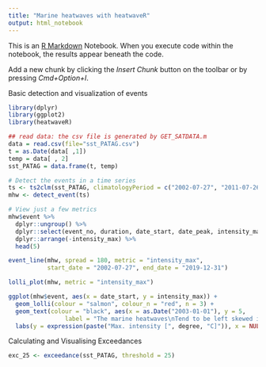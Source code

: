 ```yaml
---
title: "Marine heatwaves with heatwaveR"
output: html_notebook
---
```


This is an [R Markdown](http://rmarkdown.rstudio.com) Notebook. When you execute code within the notebook, the results appear beneath the code. 

Add a new chunk by clicking the *Insert Chunk* button on the toolbar or by pressing *Cmd+Option+I*.

Basic detection and visualization of events

```r
library(dplyr)
library(ggplot2)
library(heatwaveR)

## read data: the csv file is generated by GET_SATDATA.m
data = read.csv(file="sst_PATAG.csv") 
t = as.Date(data[ ,1])
temp = data[ , 2]
sst_PATAG = data.frame(t, temp)

# Detect the events in a time series
ts <- ts2clm(sst_PATAG, climatologyPeriod = c("2002-07-27", "2011-07-26"))
mhw <- detect_event(ts)

# View just a few metrics
mhw$event %>%
  dplyr::ungroup() %>%
  dplyr::select(event_no, duration, date_start, date_peak, intensity_max, intensity_cumulative) %>%
  dplyr::arrange(-intensity_max) %>%
  head(5)

event_line(mhw, spread = 180, metric = "intensity_max",
           start_date = "2002-07-27", end_date = "2019-12-31")

lolli_plot(mhw, metric = "intensity_max")

ggplot(mhw$event, aes(x = date_start, y = intensity_max)) +
  geom_lolli(colour = "salmon", colour_n = "red", n = 3) +
  geom_text(colour = "black", aes(x = as.Date("2003-01-01"), y = 5,
                label = "The marine heatwaves\nTend to be left skewed in a\nGiven time series")) +
  labs(y = expression(paste("Max. intensity [", degree, "C]")), x = NULL)
```

Calculating and Visualising Exceedances

```r
exc_25 <- exceedance(sst_PATAG, threshold = 25)

```




